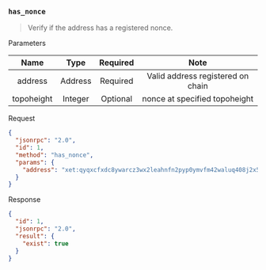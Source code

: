 ### `has_nonce`

> Verify if the address has a registered nonce.

Parameters

|   Name     |   Type  | Required |                Note               |
|:----------:|:-------:|:--------:|:---------------------------------:|
| address    | Address | Required | Valid address registered on chain |
| topoheight | Integer | Optional | nonce at specified topoheight     |

Request

```json
{
  "jsonrpc": "2.0",
  "id": 1,
  "method": "has_nonce",
  "params": {
    "address": "xet:qyqxcfxdc8ywarcz3wx2leahnfn2pyp0ymvfm42waluq408j2x5680g05xfx5"
  }
}
```

Response

```json
{
  "id": 1,
  "jsonrpc": "2.0",
  "result": {
    "exist": true
  }
}
```
